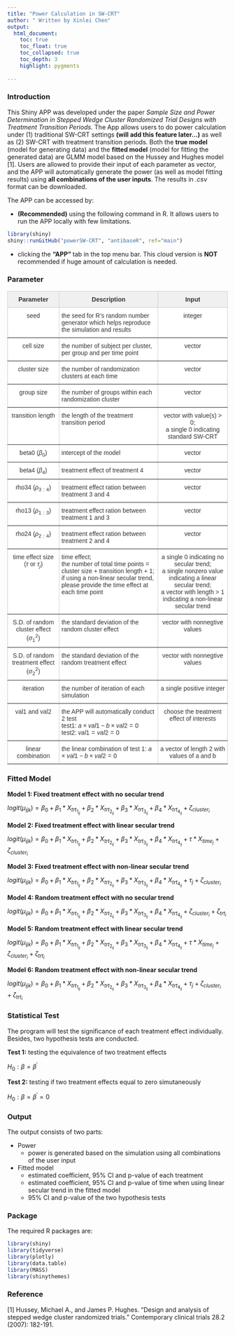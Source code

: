 ```yaml
---
title: "Power Calculation in SW-CRT"
author: " Written by Xinlei Chen"
output: 
  html_document:
    toc: true
    toc_float: true
    toc_collapsed: true
    toc_depth: 3
    highlight: pygments
    
---
```


$$
$$


### Introduction

This Shiny APP was developed under the paper *Sample Size and Power Determination in Stepped Wedge Cluster Randomized Trial Designs with Treatment Transition Periods*. The App allows users to do power calculation under (1) traditional SW-CRT settings **(will add this feature later...)** as well as (2) SW-CRT with treatment transition periods. Both the **true model** (model for generating data) and the **fitted model** (model for fitting the generated data) are GLMM model based on the Hussey and Hughes model [1]. Users are allowed to provide their input of each parameter as vector, and the APP will automatically generate the power (as well as model fitting results) using **all combinations of the user inputs**. The results in *.csv* format can be downloaded. 


The APP can be accessed by:

* **(Recommended)** using the following command in R. It allows users to run the APP locally with few limitations.

```r
library(shiny)
shiny::runGitHub("powerSW-CRT", "antibaseR", ref="main")
```

* clicking the **"APP"** tab in the top menu bar. This cloud version is **NOT** recommended if huge amount of calculation is needed.


$$
$$

### Parameter


<style type="text/css">
.tg  {border-collapse:collapse;border-color:#ccc;border-spacing:0;}
.tg td{background-color:#fff;border-color:#ccc;border-style:solid;border-width:1px;color:#333;
  font-family:Arial, sans-serif;font-size:14px;overflow:hidden;padding:10px 5px;word-break:normal;}
.tg th{background-color:#f0f0f0;border-color:#ccc;border-style:solid;border-width:1px;color:#333;
  font-family:Arial, sans-serif;font-size:14px;font-weight:normal;overflow:hidden;padding:10px 5px;word-break:normal;}
.tg .tg-c3ow{border-color:inherit;text-align:center;vertical-align:top}
.tg .tg-7btt{border-color:inherit;font-weight:bold;text-align:center;vertical-align:top}
.tg .tg-0pky{border-color:inherit;text-align:left;vertical-align:top}
</style>
<table class="tg">
<thead>
  <tr>
    <th class="tg-7btt">Parameter</th>
    <th class="tg-7btt">Description</th>
    <th class="tg-7btt">Input</th>
  </tr>
</thead>
<tbody>
  <tr>
    <td class="tg-c3ow">seed</td>
    <td class="tg-0pky">the seed for R's random number generator which helps reproduce the simulation and results</td>
    <td class="tg-c3ow">integer</td>
  </tr>
  <tr>
    <td class="tg-c3ow">cell size</td>
    <td class="tg-0pky">the number of subject per cluster, per group and per time point</td>
    <td class="tg-c3ow">vector</td>
  </tr>
  <tr>
    <td class="tg-c3ow">cluster size</td>
    <td class="tg-0pky">the number of randomization clusters at each time</td>
    <td class="tg-c3ow">vector</td>
  </tr>
  <tr>
    <td class="tg-c3ow">group size</td>
    <td class="tg-0pky">the number of groups within each randomization cluster</td>
    <td class="tg-c3ow">vector</td>
  </tr>
  <tr>
    <td class="tg-c3ow">transition length</td>
    <td class="tg-0pky">the length of the treatment transition period</td>
    <td class="tg-c3ow">vector with value(s) &gt; 0; <br>a single 0 indicating standard SW-CRT</td>
  </tr>
  <tr>
    <td class="tg-c3ow">beta0 ($\beta_0$)</td>
    <td class="tg-0pky">intercept of the model</td>
    <td class="tg-c3ow">vector</td>
  </tr>
  <tr>
    <td class="tg-c3ow">beta4 ($\beta_4$)</td>
    <td class="tg-0pky">treatment effect of treatment 4</td>
    <td class="tg-c3ow">vector</td>
  </tr>
  <tr>
    <td class="tg-c3ow">rho34 ($\rho_{3:4}$)</td>
    <td class="tg-0pky">treatment effect ration between treatment 3 and 4</td>
    <td class="tg-c3ow">vector</td>
  </tr>
  <tr>
    <td class="tg-c3ow">rho13 ($\rho_{1:3}$)</td>
    <td class="tg-0pky">treatment effect ration between treatment 1 and 3</td>
    <td class="tg-c3ow">vector</td>
  </tr>
  <tr>
    <td class="tg-c3ow">rho24 ($\rho_{2:4}$)</td>
    <td class="tg-0pky">treatment effect ration between treatment 2 and 4</td>
    <td class="tg-c3ow">vector</td>
  </tr>
  <tr>
    <td class="tg-c3ow">time effect size <br>($\tau$ or $\tau_{j}$)</td>
    <td class="tg-0pky">time effect;<br>the number of total time points = cluster size + transition length + 1;<br>if using a non-linear secular trend, please provide the time effect at each time point</td>
    <td class="tg-c3ow">a single 0 indicating no secular trend; <br>a single nonzero value indicating a linear secular trend; <br>a vector with length &gt; 1 indicating a non-linear secular trend</td>
  </tr>
  <tr>
    <td class="tg-c3ow">S.D. of random cluster effect<br>($\sigma^2_{1}$)</td>
    <td class="tg-0pky">the standard deviation of the random cluster effect</td>
    <td class="tg-c3ow">vector with nonnegtive values</td>
  </tr>
  <tr>
    <td class="tg-c3ow"><span style="font-weight:400;font-style:normal">S.D.</span> of random treatment effect<br>($\sigma^2_{2}$)</td>
    <td class="tg-0pky">the standard deviation of the random treatment effect</td>
    <td class="tg-c3ow">vector with nonnegtive values</td>
  </tr>
  <tr>
    <td class="tg-c3ow">iteration</td>
    <td class="tg-0pky">the number of iteration of each simulation</td>
    <td class="tg-c3ow">a single positive integer</td>
  </tr>
  <tr>
    <td class="tg-c3ow">val1 and val2</td>
    <td class="tg-0pky">the APP will automatically conduct 2 test<br>test1: $a \times val1- b \times val2 = 0$<br>test2: $val1 = val2 = 0$</td>
    <td class="tg-c3ow">choose the treatment effect of interests</td>
  </tr>
  <tr>
    <td class="tg-c3ow">linear combination</td>
    <td class="tg-0pky">the linear combination of test 1: $a \times val1- b \times val2 = 0$</td>
    <td class="tg-c3ow">a vector of length 2 with values of a and b</td>
  </tr>
</tbody>
</table>

$$
$$



### Fitted Model

**Model 1: Fixed treatment effect with no secular trend**

$logit(\mu_{ijk}) = \beta_0 + \beta_1*X_{trt_{1_{ij}}} + \beta_2*X_{trt_{2_{ij}}} + \beta_3 * X_{trt_{3_{ij}}} + \beta_4 * X_{trt_{4_{ij}}} + \zeta_{cluster_i}$

**Model 2: Fixed treatment effect with linear secular trend**

$logit(\mu_{ijk}) = \beta_0 + \beta_1*X_{trt_{1_{ij}}} + \beta_2*X_{trt_{2_{ij}}} + \beta_3 * X_{trt_{3_{ij}}} + \beta_4 * X_{trt_{4_{ij}}} + \tau * X_{time_j} + \zeta_{cluster_i}$

**Model 3: Fixed treatment effect with non-linear secular trend**

$logit(\mu_{ijk}) = \beta_0 + \beta_1*X_{trt_{1_{ij}}} + \beta_2*X_{trt_{2_{ij}}} + \beta_3 * X_{trt_{3_{ij}}} + \beta_4 * X_{trt_{4_{ij}}} + \tau_j + \zeta_{cluster_i}$

**Model 4: Random treatment effect with no secular trend**

$logit(\mu_{ijk}) = \beta_0 + \beta_1*X_{trt_{1_{ij}}} + \beta_2*X_{trt_{2_{ij}}} + \beta_3 * X_{trt_{3_{ij}}} + \beta_4 * X_{trt_{4_{ij}}} + \zeta_{cluster_i} + \zeta_{trt_i}$

**Model 5: Random treatment effect with linear secular trend**

$logit(\mu_{ijk}) = \beta_0 + \beta_1*X_{trt_{1_{ij}}} + \beta_2*X_{trt_{2_{ij}}} + \beta_3 * X_{trt_{3_{ij}}} + \beta_4 * X_{trt_{4_{ij}}} + \tau * X_{time_j} + \zeta_{cluster_i} + \zeta_{trt_i}$

**Model 6: Random treatment effect with non-linear secular trend**

$logit(\mu_{ijk}) = \beta_0 + \beta_1*X_{trt_{1_{ij}}} + \beta_2*X_{trt_{2_{ij}}} + \beta_3 * X_{trt_{3_{ij}}} + \beta_4 * X_{trt_{4_{ij}}} + \tau_j + \zeta_{cluster_i} + \zeta_{trt_i}$

$$
$$


### Statistical Test

The program will test the significance of each treatment effect individually. Besides, two hypothesis tests are conducted.

**Test 1:** testing the equivalence of two treatment effects

$H_0: \beta = \beta^{'}$

**Test 2:** testing if two treatment effects equal to zero simutaneously

$H_0: \beta = \beta^{'}=0$


$$
$$

### Output

The output consists of two parts:

* Power
  + power is generated based on the simulation using all combinations of the user input
* Fitted model
  + estimated coefficient, 95% CI and p-value of each treatment
  + estimated coefficient, 95% CI and p-value of time when using linear secular trend in the fitted model
  + 95% CI and p-value of the two hypothesis tests


$$
$$


### Package

The required R packages are:

```r
library(shiny)
library(tidyverse)
library(plotly)
library(data.table)
library(MASS)
library(shinythemes)
```


$$
$$

### Reference

[1] Hussey, Michael A., and James P. Hughes. "Design and analysis of stepped wedge cluster randomized trials." Contemporary clinical trials 28.2 (2007): 182-191.

$$
$$


